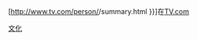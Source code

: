 [http://www.tv.com/person/{{{id}}}/summary.html {{{name|{{PAGENAME}}}}}]在[[TV.com]]<noinclude>[[Category:文化模板|{{PAGENAME}}]][[Category:外部资源模板|文化]]</noinclude>